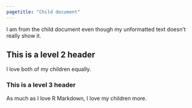 ```yaml
---
pagetitle: "Child document"
---
```


I am from the child document even though my unformatted text doesn't really show it.

## This is a level 2 header

I love both of my children equally.

### This is a level 3 header

As much as I love R Markdown, I love my children more.
